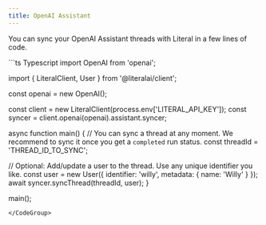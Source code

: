 ```yaml
---
title: OpenAI Assistant
---
```


You can sync your OpenAI Assistant threads with Literal in a few lines of code.

<CodeGroup>
```ts Typescript
import OpenAI from 'openai';

import { LiteralClient, User } from '@literalai/client';

const openai = new OpenAI();

const client = new LiteralClient(process.env['LITERAL_API_KEY']);
const syncer = client.openai(openai).assistant.syncer;

async function main() {
  // You can sync a thread at any moment. We recommend to sync it once you get a `completed` run status.
  const threadId = 'THREAD_ID_TO_SYNC';

  // Optional: Add/update a user to the thread. Use any unique identifier you like.
  const user = new User({ identifier: 'willy', metadata: { name: 'Willy' } });
  await syncer.syncThread(threadId, user);
}

main();
```
</CodeGroup>